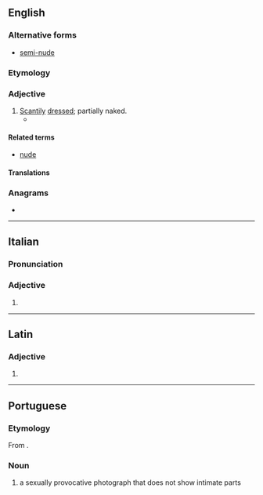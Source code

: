 {{also|semi-nude}}
==English==

===Alternative forms===
* [[semi-nude]]

===Etymology===
{{prefix|en|semi|nude}}

===Adjective===
{{en-adj|-}}

# [[scanty|Scantily]] [[dress]]ed; partially naked.
#* {{quote-book|en|year=2019|author=[[w:Maaza Mengiste|Maaza Mengiste
]]|title=[[w:The Shadow King (book)|The Shadow King]] |publisher=Canongate Books (2020)|page=333|passage=The folder is full of photographs of nude and '''seminude''' women.}}

====Related terms====
* [[nude]]

====Translations====
{{trans-see|half-naked}}

===Anagrams===
* {{anagrams|en|a=deeimnsu|eumenids}}

----

==Italian==

===Pronunciation===
{{it-pr|seminùde}}

===Adjective===
{{head|it|adjective form}}

# {{feminine plural of|it|seminudo}}

----

==Latin==

===Adjective===
{{la-adj-form|sēminūde}}

# {{inflection of|la|sēminūdus||voc|m|s}}

----

==Portuguese==

===Etymology===
From {{prefix|pt|semi|nude}}.

===Noun===
{{pt-noun|m}}
# {{lb|pt|Internet slang}} a sexually provocative photograph that does not show intimate parts